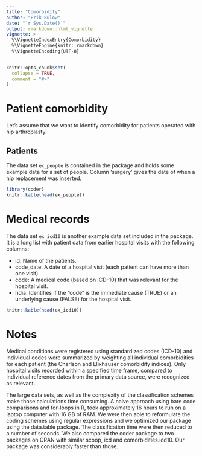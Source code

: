 ---
title: "Comorbidity"
author: "Erik Bulow"
date: "`r Sys.Date()`"
output: rmarkdown::html_vignette
vignette: >
  %\VignetteIndexEntry{Comorbidity}
  %\VignetteEngine{knitr::rmarkdown}
  %\VignetteEncoding{UTF-8}
---

```{r setup, include = FALSE}
knitr::opts_chunk$set(
  collapse = TRUE,
  comment = "#>"
)
```



# Patient comorbidity

Let's assume that we want to identify comorbidity for patients operated with hip arthroplasty. 


## Patients


The data set `ex_people` is contained in the package and holds some example data for a set of people.
Column 'surgery' gives the date of when a hip replacement was inserted.

```{r}
library(coder)
knitr::kable(head(ex_people))
```


# Medical records

The data set `ex_icd10` is another example data set included in the package.
It is a long list with patient data from earlier hospital visits with the following columns:

* id: Name of the patients.
* code_date: A date of a hospital visit (each patient can have more than one visit)
* code: A medical code (based on ICD-10) that was relevant for the hospital visit.
* hdia: Identifies if the "code" is the immediate cause (TRUE) or an underlying cause (FALSE) for the hospital visit.
```{r}
knitr::kable(head(ex_icd10))
```


# Notes

Medical conditions were registered using standardized codes (ICD-10) and individual codes were summarized by weighting all individual comorbidities for each patient (the Charlson and Elixhauser comorbidity indices). Only hospital visits recorded within a specified time frame, compared to individual reference dates from the primary data source, were recognized as relevant.

The large data sets, as well as the complexity of the classification schemes make those calculations time consuming. A naive approach using bare code comparisons and for-loops in R, took approximately 16 hours to run on a laptop computer with 16 GB of RAM. We were then able to reformulate the coding schemes using regular expressions and we optimized our package using the data.table package. The classification time were then reduced to a number of seconds. We also compared the coder package to two packages on CRAN with similar scoop, icd and comorbidities.icd10. Our package was considerably faster  than those.
